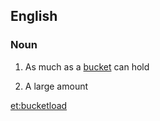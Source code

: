 ==English==

===Noun===
{{en-noun}}

# As much as a [[bucket]] can hold
#{{informal}} A large amount

[[et:bucketload]]